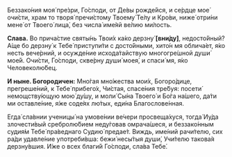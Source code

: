 Беззако́ния моя́ пре́зри, Го́споди, от Де́вы рожде́йся, и се́рдце мое́ очи́сти, храм то творя́ пречи́стому Твоему́ Те́лу и Кро́ви, ниже́ отри́ни мене́ от Твоего́ лица́, без числа́ име́яй ве́лию ми́лость.

**Слава.** Во прича́стие святы́нь Твои́х ка́ко дерзну́ **[**вни́ду**]**, недосто́йный? А́ще бо дерзну́ к Тебе́ приступи́ти с досто́йными, хито́н мя облича́ет, я́ко несть вече́рний, и осужде́ние исхода́тайствую многогре́шной души́ мое́й. Очи́сти, Го́споди, скве́рну души́ моея́, и спаси́ мя, я́ко Человеколю́бец.

**И ныне. Богородичен:** Мно́гая мно́жества мои́х, Богоро́дице, прегреше́ний, к Тебе́ прибего́х, Чи́стая, спасе́ния тре́буя: посети́ немощству́ющую мою́ ду́шу, и моли́ Сы́на Твоего́ и Бо́га на́шего, да́ти ми оставле́ние, я́же соде́ях лю́тых, еди́на Благослове́нная.

Егда́ сла́внии ученицы́ на умове́нии ве́чери просвеща́хуся, тогда́ Иу́да злочести́вый сребролю́бием неду́говав омрача́шеся, и беззако́нным судия́м Тебе́ пра́веднаго Судию́ предае́т. Виждь, име́ний рачи́телю, сих ра́ди удавле́ние употреби́вша: бежи́ несы́тыя души́, Учи́телю такова́я дерзну́вшия. И́же о всех благи́й Го́споди, сла́ва Тебе́.
